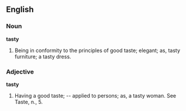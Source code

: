 ==English==

===Noun===

'''tasty'''

#Being in conformity to the principles of good taste; elegant; as, tasty furniture; a tasty dress.

===Adjective===

'''tasty'''

#Having a good taste; -- applied to persons; as, a tasty woman. See Taste, n., 5.